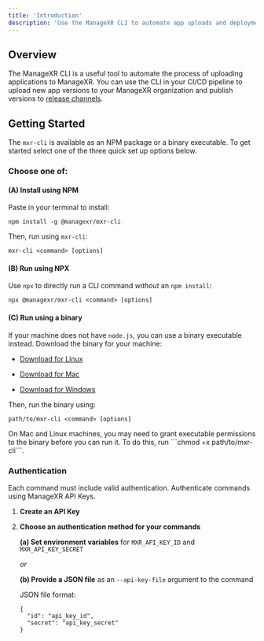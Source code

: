 ```yaml
---
title: 'Introduction'
description: 'Use the ManageXR CLI to automate app uploads and deployments'
---
```


## Overview

The ManageXR CLI is a useful tool to automate the process of uploading applications to ManageXR. You can use the CLI in your CI/CD pipeline to upload new app versions to your ManageXR organization and publish versions to [release channels](https://help.managexr.com/en/articles/5518816-release-channels).

## Getting Started
The `mxr-cli` is available as an NPM package or a binary executable. To get started select one of the three quick set up options below.
### Choose one of:
#### (A) Install using NPM 
Paste in your terminal to install:
``` 
npm install -g @managexr/mxr-cli
```
Then, run using `mxr-cli`:
``` 
mxr-cli <command> [options]
```

#### (B) Run using NPX
Use `npx` to directly run a CLI command _without_ an `npm install`:
``` 
npx @managexr/mxr-cli <command> [options]
``` 
#### (C) Run using a binary
If your machine does not have `node.js`, you can use a binary executable instead. Download the binary for your machine:
- [Download for Linux](https://mighty-platform-prod.appspot.com/cli/download?os=linux)

- [Download for Mac](https://mighty-platform-prod.appspot.com/cli/download?os=mac)

- [Download for Windows](https://mighty-platform-prod.appspot.com/cli/download?os=win)

Then, run the binary using:
``` 
path/to/mxr-cli <command> [options]
```

<Note>
On Mac and Linux machines, you may need to grant executable permissions to the binary before you can run it. To do this, run ```chmod +x path/to/mxr-cli```.
</Note>

### Authentication

Each command must include valid authentication. Authenticate commands using ManageXR API Keys. 
1. **Create an API Key**
2. **Choose an authentication method for your commands**

    **(a) Set environment variables**  for `MXR_API_KEY_ID` and `MXR_API_KEY_SECRET`

    _or_

    **(b) Provide a JSON file** as an `--api-key-file` argument to the command

    JSON file format:
    ```
    { 
      "id": "api_key_id", 
      "secret": "api_key_secret" 
    }
    ```




